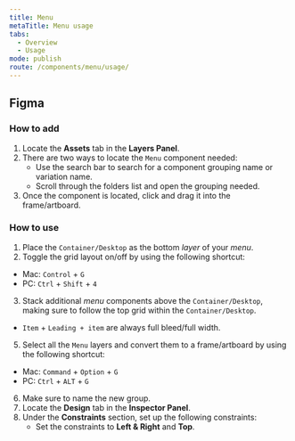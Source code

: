 ```yaml
---
title: Menu
metaTitle: Menu usage
tabs:
  - Overview
  - Usage
mode: publish
route: /components/menu/usage/
---
```


## Figma

### How to add

1. Locate the **Assets** tab in the **Layers Panel**.
2. There are two ways to locate the `Menu` component needed:
   - Use the search bar to search for a component grouping name or variation name.
   - Scroll through the folders list and open the grouping needed.
3. Once the component is located, click and drag it into the frame/artboard.

### How to use

1. Place the `Container/Desktop` as the bottom _layer_ of your _menu_.
2. Toggle the grid layout on/off by using the following shortcut:

- Mac: `Control` + `G`
- PC: `Ctrl` + `Shift` + `4`

3. Stack additional _menu_ components above the `Container/Desktop`, making sure to follow the top grid within the `Container/Desktop`.

- `Item` + `Leading + item` are always full bleed/full width.

5. Select all the `Menu` layers and convert them to a frame/artboard by using the following shortcut:

- Mac: `Command` + `Option` + `G`
- PC: `Ctrl` + `ALT` + `G`

6. Make sure to name the new group.
7. Locate the **Design** tab in the **Inspector Panel**.
8. Under the **Constraints** section, set up the following constraints:
   - Set the constraints to **Left & Right** and **Top**.
